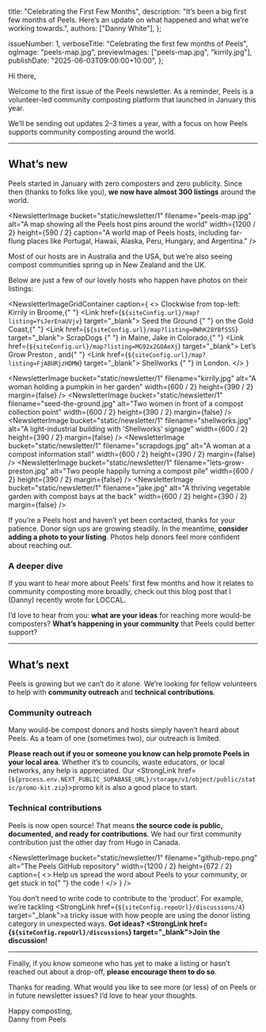 

  title: "Celebrating the First Few Months",
  description:
    "It’s been a big first few months of Peels. Here’s an update on what happened and what we’re working towards.",
  authors: ["Danny White"],
};

  issueNumber: 1,
  verboseTitle: "Celebrating the first few months of Peels",
  ogImage: "peels-map.jpg",
  previewImages: ["peels-map.jpg", "kirrily.jpg"],
  publishDate: "2025-06-03T09:00:00+10:00",
};

Hi there,

Welcome to the first issue of the Peels newsletter. As a reminder, <StrongLink href={siteConfig.url}>Peels</StrongLink> is a volunteer-led community
composting platform that launched in January this year.

We’ll be sending out updates 2–3 times a year, with a focus on how Peels supports community composting around the world.

<NewsletterAside />

---

## What’s new

Peels started in January with zero composters and zero publicity. Since then (thanks to folks like you), **we now have almost 300 listings** around the world.

<NewsletterImage
  bucket="static/newsletter/1"
  filename="peels-map.jpg"
  alt="A map showing all the Peels host pins around the world"
  width={1200 / 2}
  height={590 / 2}
  caption="A world map of Peels hosts, including far-flung places like Portugal, Hawaii, Alaska, Peru, Hungary, and Argentina."
/>

Most of our hosts are in Australia and the USA, but we’re also seeing
compost communities spring up in New Zealand and the UK.

Below are just a few of our lovely hosts who happen have photos on their listings:

<NewsletterImageGridContainer
  caption={
    <>
      Clockwise from top-left: Kirrily in Broome,{" "}
      <Link href={`${siteConfig.url}/map?listing=YsJerEnaUVjv`} target="_blank">
        Seed the Ground
      </Link>{" "}
      on the Gold Coast,{" "}
      <Link href={`${siteConfig.url}/map?listing=0WhK28YBfSSS`} target="_blank">
        ScrapDogs
      </Link>{" "}
      in Maine, Jake in Colorado,{" "}
      <Link href={`${siteConfig.url}/map?listing=MG92x2GOAeXj`} target="_blank">
        Let’s Grow Preston
      </Link>
      , and{" "}
      <Link href={`${siteConfig.url}/map?listing=FjABURjzHDMW`} target="_blank">
        Shellworks
      </Link>{" "}
      in London.
    </>
  }
>
  <NewsletterImage
    bucket="static/newsletter/1"
    filename="kirrily.jpg"
    alt="A woman holding a pumpkin in her garden"
    width={600 / 2}
    height={390 / 2}
    margin={false}
  />
  <NewsletterImage
    bucket="static/newsletter/1"
    filename="seed-the-ground.jpg"
    alt="Two women in front of a compost collection point"
    width={600 / 2}
    height={390 / 2}
    margin={false}
  />
  <NewsletterImage
    bucket="static/newsletter/1"
    filename="shellworks.jpg"
    alt="A light-industrial building with 'Shellworks' signage"
    width={600 / 2}
    height={390 / 2}
    margin={false}
  />
  <NewsletterImage
    bucket="static/newsletter/1"
    filename="scrapdogs.jpg"
    alt="A woman at a compost information stall"
    width={600 / 2}
    height={390 / 2}
    margin={false}
  />
  <NewsletterImage
    bucket="static/newsletter/1"
    filename="lets-grow-preston.jpg"
    alt="Two people happily turning a compost pile"
    width={600 / 2}
    height={390 / 2}
    margin={false}
  />
  <NewsletterImage
    bucket="static/newsletter/1"
    filename="jake.jpg"
    alt="A thriving vegetable garden with compost bays at the back"
    width={600 / 2}
    height={390 / 2}
    margin={false}
  />
</NewsletterImageGridContainer>

If you’re a Peels host and haven’t yet been contacted, thanks for your patience. Donor sign ups are growing steadily. In the meantime, **consider adding a photo to your listing**. Photos help donors feel more confident about reaching out.

### A deeper dive

If you want to hear more about Peels’ first few months and how it relates to community composting more broadly, check out <StrongLink href="https://loccal.org/2025/05/21/putting-community-composting-on-the-map-with-peels/" target="_blank">this blog post</StrongLink>
that I (Danny) recently wrote for LOCCAL.

I’d love to hear from you: **what are your ideas** for reaching more would-be composters? **What’s happening in your community** that Peels could better support?

---

## What’s next

Peels is growing but we can’t do it alone. We’re looking for fellow volunteers to help with **community outreach** and **technical contributions**.

### Community outreach

Many would-be compost donors and hosts simply haven’t heard about Peels. As a team of one (sometimes two), our outreach is limited.

**Please <EncodedEmailLink address={siteConfig.encodedEmail.dw}>reach out</EncodedEmailLink> if you or someone you know can help promote Peels in your local area**. Whether it’s to councils, waste educators, or local networks, any help is appreciated. Our <StrongLink href={`${process.env.NEXT_PUBLIC_SUPABASE_URL}/storage/v1/object/public/static/promo-kit.zip`}>promo kit</StrongLink> is also a good place to start.

### Technical contributions

Peels is now open source! That means **the <StrongLink href={siteConfig.repoUrl} target="_blank">source code is public</StrongLink>, documented, and ready for contributions**. We had our first community contribution just the other day from Hugo in Canada.

<NewsletterImage
  bucket="static/newsletter/1"
  filename="github-repo.png"
  alt="The Peels GitHub repository"
  width={1200 / 2}
  height={672 / 2}
  caption={
    <>
      Help us spread the word about Peels to your community, or get stuck in to{" "}
      <Link href={siteConfig.repoUrl} target="_blank">
        the code
      </Link>
      !
    </>
  }
/>

You don’t need to write code to contribute to the ‘product’. For example, we’re tackling <StrongLink href={`${siteConfig.repoUrl}/discussions/4`} target="\_blank">a tricky issue</StrongLink> with how people are using the donor listing category in unexpected ways. **Got ideas? <StrongLink href={`${siteConfig.repoUrl}/discussions`} target="\_blank">Join the discussion</StrongLink>!**

---

Finally, if you know someone who has yet to make a listing or hasn’t reached out about a drop-off, **please encourage them to do so**.

Thanks for reading. What would you like to see more (or less) of on Peels or in future newsletter issues? I’d love to hear your thoughts.

Happy composting,  
Danny from Peels
